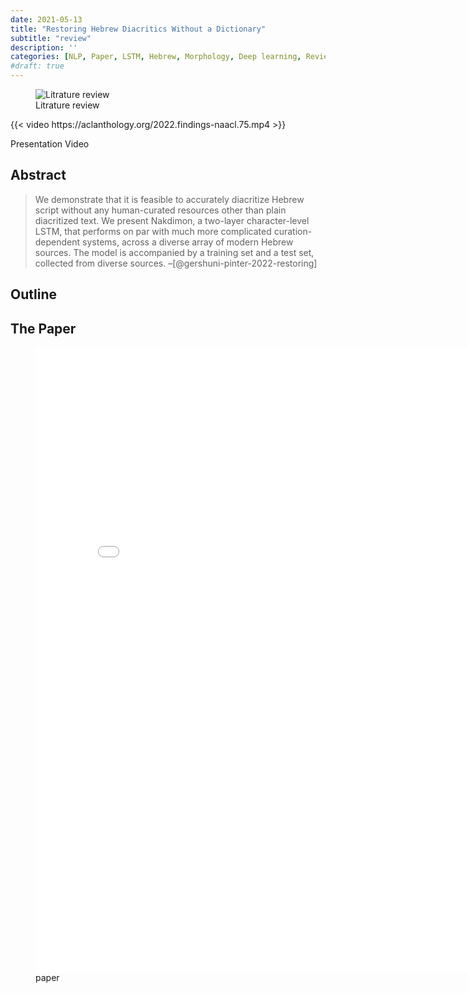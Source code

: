```yaml
---
date: 2021-05-13
title: "Restoring Hebrew Diacritics Without a Dictionary"
subtitle: "review"
description: ''
categories: [NLP, Paper, LSTM, Hebrew, Morphology, Deep learning, Review, Stub]
#draft: true
---
```


![Litrature review](/images/literature-review-open-book.jpg){.column-margin}


::: {#vid-01 .column-margin}
{{< video https://aclanthology.org/2022.findings-naacl.75.mp4 >}}

Presentation Video
:::

## Abstract

> We demonstrate that it is feasible to accurately diacritize Hebrew script without any human-curated resources other than plain diacritized text. We present Nakdimon, a two-layer character-level LSTM, that performs on par with much more complicated curation-dependent systems, across a diverse array of modern Hebrew sources. The model is accompanied by a training set and a test set, collected from diverse sources. --[@gershuni-pinter-2022-restoring]

## Outline

## The Paper

![paper](./paper.pdf){.col-page width=800px height=1000px group="slides"}
